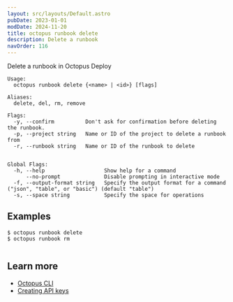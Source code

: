 ```yaml
---
layout: src/layouts/Default.astro
pubDate: 2023-01-01
modDate: 2024-11-20
title: octopus runbook delete
description: Delete a runbook
navOrder: 116
---
```


Delete a runbook in Octopus Deploy

```
Usage:
  octopus runbook delete {<name> | <id>} [flags]

Aliases:
  delete, del, rm, remove

Flags:
  -y, --confirm          Don't ask for confirmation before deleting the runbook.
  -p, --project string   Name or ID of the project to delete a runbook from
  -r, --runbook string   Name or ID of the runbook to delete


Global Flags:
  -h, --help                   Show help for a command
      --no-prompt              Disable prompting in interactive mode
  -f, --output-format string   Specify the output format for a command ("json", "table", or "basic") (default "table")
  -s, --space string           Specify the space for operations

```

## Examples

<SamplesInstance />

```
$ octopus runbook delete
$ octopus runbook rm


```

## Learn more

- [Octopus CLI](/docs/octopus-rest-api/cli)
- [Creating API keys](/docs/octopus-rest-api/how-to-create-an-api-key)